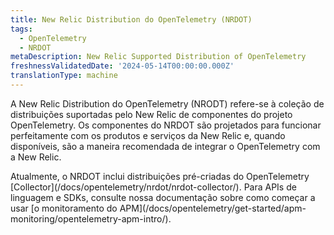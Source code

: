 ```yaml
---
title: New Relic Distribution do OpenTelemetry (NRDOT)
tags:
  - OpenTelemetry
  - NRDOT
metaDescription: New Relic Supported Distribution of OpenTelemetry
freshnessValidatedDate: '2024-05-14T00:00:00.000Z'
translationType: machine
---
```


A New Relic Distribution do OpenTelemetry (NRODT) refere-se à coleção de distribuições suportadas pelo New Relic de componentes do projeto OpenTelemetry. Os componentes do NRDOT são projetados para funcionar perfeitamente com os produtos e serviços da New Relic e, quando disponíveis, são a maneira recomendada de integrar o OpenTelemetry com a New Relic.

<Callout variant="tip">
  Atualmente, o NRDOT inclui distribuições pré-criadas do OpenTelemetry [Collector](/docs/opentelemetry/nrdot/nrdot-collector/). Para APIs de linguagem e SDKs, consulte nossa documentação sobre como começar a usar [o monitoramento do APM](/docs/opentelemetry/get-started/apm-monitoring/opentelemetry-apm-intro/).
</Callout>